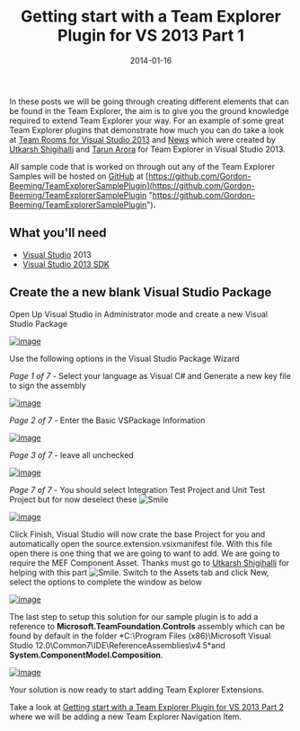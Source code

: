 ﻿---
title: 'Getting start with a Team Explorer Plugin for VS 2013 Part 1'
date: 2014-01-16
tags: ['Visual Studio', 'Visual Studio Plugin', 'Getting Started', 'Plugins', 'Team Explorer']
draft: false
summary: 'In these posts we will be going through creating different elements that can be found in the Team Explorer, the aim is to give you the ground knowledge required to extend Team Explorer your way. For an example of some great Team Explorer plugins that demonstrate how much you can do take a look at Team Rooms for Visual Studio 2013 and News which were created by Utkarsh Shigihalli and Tarun Arora for Team Explorer in Visual Studio 2013.'
---


In these posts we will be going through creating different elements that can be found in the Team Explorer, the aim is to give you the ground knowledge required to extend Team Explorer your way. For an example of some great Team Explorer plugins that demonstrate how much you can do take a look at [Team Rooms for Visual Studio 2013](http://visualstudiogallery.msdn.microsoft.com/c1bf5e4f-5436-465d-87da-09b2f15ff061) and [News](http://visualstudiogallery.msdn.microsoft.com/6c4d14c3-e66f-40d0-8d77-ff7883a40f6a) which were created by [Utkarsh Shigihalli](https://twitter.com/onlyutkarsh) and [Tarun Arora](https://twitter.com/arora_tarun) for Team Explorer in Visual Studio 2013.
 
All sample code that is worked on through out any of the Team Explorer Samples will be hosted on [GitHub](http://github.com) at [https://github.com/Gordon-Beeming/TeamExplorerSamplePlugin](https://github.com/Gordon-Beeming/TeamExplorerSamplePlugin "https://github.com/Gordon-Beeming/TeamExplorerSamplePlugin")**.**
 
## What you'll need
 
- [Visual Studio](http://www.visualstudio.com/) 2013
- [Visual Studio 2013 SDK](http://www.microsoft.com/en-za/download/details.aspx?id=40758&lrm;)

## Create the a new blank Visual Studio Package
 
Open Up Visual Studio in Administrator mode and create a new Visual Studio Package
 
[![image](https://gordonbeeming.com/blog/binaries/stream/image-jpg/image/1000/0/06598d0d207ccba2e77ecfe502e0e12b8743dd6d/a29a95a6-0c60-4572-9cca-32b9213dfa33.png "image")](https://gordonbeeming.com/blog/binaries/stream/image-jpg/image/1000/0/a47d1ffcd5394c59aad86bf34ddfb3eb7cf96eff/bae363c5-3bd7-4d85-86c2-5f7556238b32.png)
 
Use the following options in the Visual Studio Package Wizard 
 
*Page 1 of 7* - Select your language as Visual C# and Generate a new key file to sign the assembly
 
[![image](https://gordonbeeming.com/blog/binaries/stream/image-jpg/image/1000/0/c58a7398ca11562bd6a80262b990597b2601ecc3/b73659d7-f0a5-4c41-afe1-baf0545b67de.png "image")](https://gordonbeeming.com/blog/binaries/stream/image-jpg/image/1000/0/83fc603ed28a7c46560df3357df94c362b8b5158/8da95f79-ec88-4d4d-8914-8766ba35676c.png)
 
*Page 2 of 7* - Enter the Basic VSPackage Information
 
[![image](https://gordonbeeming.com/blog/binaries/stream/image-jpg/image/1000/0/1e336da8d03f9ed5655275132116a30672fa089f/9eeb0b3c-8912-40f6-aa1d-b440039cad26.png "image")](https://gordonbeeming.com/blog/binaries/stream/image-jpg/image/1000/0/15af0aaebada7788cf6a1f56e3456d8c4d93b999/b046f818-c73f-4882-849e-e250d43ce30e.png)
 
*Page 3 of 7* - leave all unchecked
 
[![image](https://gordonbeeming.com/blog/binaries/stream/image-jpg/image/1000/0/127fdacb2e7230db1f5154720ab7442e893e3238/39f4dc92-6cc8-4ac2-959a-66af0dfac815.png "image")](https://gordonbeeming.com/blog/binaries/stream/image-jpg/image/1000/0/12719ee23ae1d6c25c7b77aedecfdf1fe04b0a5f/a774950e-ef80-4a9b-ae43-1462621989b9.png)
 
*Page 7 of 7* - You should select Integration Test Project and Unit Test Project but for now deselect these ![Smile](https://gordonbeeming.com/images/emoticons/smile.svg)
 
[![image](https://gordonbeeming.com/blog/binaries/stream/image-jpg/image/1000/0/f735829db4c84da032583c65d22011fb99cc771a/97208fc7-fc86-4036-b2e0-4cab1e76f284.png "image")](https://gordonbeeming.com/blog/binaries/stream/image-jpg/image/1000/0/f56cbca240aba2d6f685f26139c8d26e07904755/55914a3d-a7ed-4a32-bdcd-bf23a21ec7ec.png)
 
Click Finish, Visual Studio will now crate the base Project for you and automatically open the source.extension.vsixmanifest file. With this file open there is one thing that we are going to want to add. We are going to require the MEF Component Asset. Thanks must go to [Utkarsh Shigihalli](https://twitter.com/onlyutkarsh) for helping with this part ![Smile](https://gordonbeeming.com/images/emoticons/smile.svg). Switch to the Assets tab and click New, select the options to complete the window as below
 
[![image](https://gordonbeeming.com/blog/binaries/stream/image-jpg/image/1000/0/3270df2206562e2c710d6efb431b5312ce24776e/8f7c75f0-5dd8-4437-be5b-674fd2960e8e.png "image")](https://gordonbeeming.com/blog/binaries/stream/image-jpg/image/1000/0/e68fff2e0ff0d4f0bc4456a1812513fdd577e76c/709f415c-1fd1-46eb-ab7d-1c0c6eb0e081.png)
 
The last step to setup this solution for our sample plugin is to add a reference to **Microsoft.TeamFoundation.Controls** assembly which can be found by default in the folder *C:\Program Files (x86)\Microsoft Visual Studio 12.0\Common7\IDE\ReferenceAssemblies\v4.5\*and **System.ComponentModel.Composition**.
 
[![image](https://gordonbeeming.com/blog/binaries/stream/image-jpg/image/1000/0/8c8a517eb46687b769fd3486c43559017a53d789/71ce870f-afb4-4f34-b212-eec7a248f8bc.png "image")](https://gordonbeeming.com/blog/binaries/stream/image-jpg/image/1000/0/c479316a0ecbf033b700fe3f87dc5c3b35aa8ef0/db207301-87ab-41bf-ab91-c092e1db8329.png)
 
Your solution is now ready to start adding Team Explorer Extensions.
 
Take a look at [Getting start with a Team Explorer Plugin for VS 2013 Part 2](https://gordonbeeming.com/blog/post/getting-start-with-a-team-explorer-plugin-for-vs-2013-part-2) where we will be adding a new Team Explorer Navigation Item.

